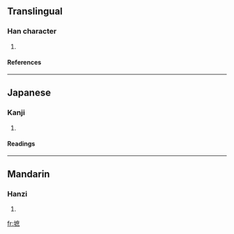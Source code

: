 ==Translingual==
===Han character===
{{Han char|rn=32|rad=土|as=11|sn=14|four=|canj=土戈廿火 (GITF)}}
# {{defn|Han|sort=土11}}
====References====
{{Han ref|kx=0238.010|dkj=05422|dj=0476.100|hdz=10481.110|uh=588C|ud=22668}}
----
==Japanese==
===Kanji===
{{ja-kanji|grade=|rs=土11}}
# {{defn|Japanese}} 
====Readings====
{{ja-readings|on=[[しゃく]] (shaku), [[せき]] (seki)|kun=[[どだい]] (dodai)}}
----
==Mandarin==
===Hanzi===
{{cmn-hanzi|pin=[[zhī]] (zhi1)|wg=chih<sup>1</sup>}}
# {{defn|Mandarin}}

[[fr:墌]]